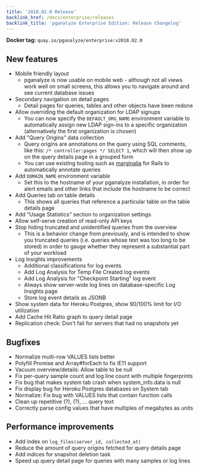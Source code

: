 ```yaml
---
title: '2018.02.0 Release'
backlink_href: /docs/enterprise/releases
backlink_title: 'pganalyze Enterprise Edition: Release Changelog'
---
```


**Docker tag:** `quay.io/pganalyze/enterprise:v2018.02.0`

## New features

- Mobile friendly layout
  - pganalyze is now usable on mobile web - although not all views work well on
    small screens, this allows you to navigate around and see current database
    issues
- Secondary navigation on detail pages
  - Detail pages for queries, tables and other objects have been redone
- Allow overriding the default organization for LDAP signups
  - You can now specify the `DEFAULT_ORG_NAME` environment variable to automatically
    assign new LDAP sign-ins to a specific organization (alternatively the first organization is chosen)
- Add "Query Origins" data collection
  - Query origins are annotations on the query using SQL comments, like this: `/* controller:pages */ SELECT 1`,
    which will then show up on the query details page in a grouped form
  - You can use existing tooling such as [marginalia](https://github.com/basecamp/marginalia)
    for Rails to automatically annotate queries
- Add `DOMAIN_NAME` environment variable
  - Set this to the hostname of your pganalyze installation, in order for alert
    emails and other links that include the hostname to be correct
- Add Queries tab on table details
  - This shows all queries that reference a particular table on the table details page
- Add "Usage Statistics" section to organization settings
- Allow self-serve creation of read-only API keys
- Stop hiding truncated and unidentified queries from the overview
  - This is a behavior change from previously, and is intended to show you
    truncated queries (i.e. queries whose text was too long to be stored) in
    order to gauge whether they represent a substantial part of your workload
- Log Insights improvements
  - Additional classifications for log events
  - Add Log Analysis for Temp File Created log events
  - Add Log Analysis for "Checkpoint Starting" log event
  - Always show server-wide log lines on database-specific Log Insights page
  - Store log event details as JSONB
- Show system data for Heroku Postgres, show 90/100% limit for I/O utilization
- Add Cache Hit Ratio graph to query detail page
- Replication check: Don't fail for servers that had no snapshots yet


## Bugfixes

- Normalize multi-row VALUES lists better
- Polyfill Promise and Array#forEach to fix IE11 support
- Vacuum overview/details: Allow table to be null
- Fix per-query sample count and log line count with multiple fingerprints
- Fix bug that makes system tab crash when system_info.data is null
- Fix display bug for Heroku Postgres databases on System tab
- Normalize: Fix bug with VALUES lists that contain function calls
- Clean up repetitive (?), (?), ... query text
- Correctly parse config values that have multiples of megabytes as units


## Performance improvements

- Add index on `log_files(server_id, collected_at)`
- Reduce the amount of query origins fetched for query details page
- Add indices for snapshot deletion task
- Speed up query detail page for queries with many samples or log lines
